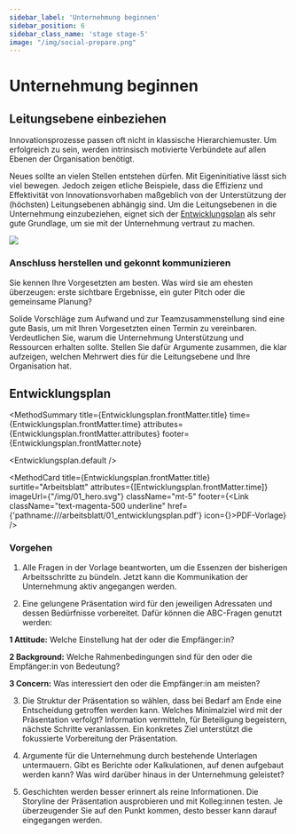 ```yaml
---
sidebar_label: 'Unternehmung beginnen'
sidebar_position: 6
sidebar_class_name: 'stage stage-5'
image: "/img/social-prepare.png"
---
```



# Unternehmung beginnen

## Leitungsebene einbeziehen

Innovationsprozesse passen oft nicht in klassische Hierarchiemuster. Um erfolgreich zu sein, werden intrinsisch motivierte Verbündete auf allen Ebenen der Organisation benötigt.

Neues sollte an vielen Stellen entstehen dürfen. Mit Eigeninitiative lässt sich viel bewegen. Jedoch zeigen etliche Beispiele, dass die Effizienz und Effektivität von Innovationsvorhaben maßgeblich von der Unterstützung der (höchsten) Leitungsebenen abhängig sind. Um die Leitungsebenen in die Unternehmung einzubeziehen, eignet sich der [Entwicklungsplan](#entwicklungsplan) als sehr gute Grundlage, um sie mit der Unternehmung vertraut zu machen.

<img src="/img/01_unternehmung_beginnen.svg" className="w-64 mx-auto aspect-square" aria-hidden />

### Anschluss herstellen und gekonnt kommunizieren

Sie kennen Ihre Vorgesetzten am besten. Was wird sie am ehesten überzeugen: erste sichtbare Ergebnisse, ein guter Pitch oder die gemeinsame Planung?

Solide Vorschläge zum Aufwand und zur Teamzusammenstellung sind eine gute Basis, um mit Ihren Vorgesetzten einen Termin zu vereinbaren. Verdeutlichen Sie, warum die Unternehmung Unterstützung und Ressourcen erhalten sollte. Stellen Sie dafür Argumente zusammen, die klar aufzeigen, welchen Mehrwert dies für die Leitungsebene und Ihre Organisation hat.


## Entwicklungsplan

<MethodSummary
  title={Entwicklungsplan.frontMatter.title}
  time={Entwicklungsplan.frontMatter.time}
  attributes={Entwicklungsplan.frontMatter.attributes}
  footer={Entwicklungsplan.frontMatter.note}
>
  <Entwicklungsplan.default />
</MethodSummary>

<MethodCard
  title={Entwicklungsplan.frontMatter.title}
  surtitle="Arbeitsblatt"
  attributes={[Entwicklungsplan.frontMatter.time]}
  imageUrl={"/img/01_hero.svg"}
  className="mt-5"
  footer={<Link className="text-magenta-500 underline" href={'pathname:///arbeitsblatt/01_entwicklungsplan.pdf'} icon={<EditIcon className="w-3 h-3 text-inherit" />}>PDF-Vorlage</Link>}
/>

### Vorgehen

1. Alle Fragen in der Vorlage beantworten, um die Essenzen der bisherigen Arbeitsschritte zu bündeln. Jetzt kann die Kommunikation der Unternehmung aktiv angegangen werden.

2. Eine gelungene Präsentation wird für den jeweiligen Adressaten und dessen Bedürfnisse vorbereitet. Dafür können die ABC-Fragen genutzt werden:

  **1 Attitude:** Welche Einstellung hat der oder die Empfänger:in?

  **2 Background:** Welche Rahmenbedingungen sind für den oder die Empfänger:in von Bedeutung?

  **3 Concern:** Was interessiert den oder die Empfänger:in am meisten?

3. Die Struktur der Präsentation so wählen, dass bei Bedarf am Ende eine Entscheidung getroffen werden kann. Welches Minimalziel wird mit der Präsentation verfolgt? Information vermitteln, für Beteiligung begeistern, nächste Schritte veranlassen. Ein konkretes Ziel unterstützt die fokussierte Vorbereitung der Präsentation.

4. Argumente für die Unternehmung durch bestehende Unterlagen untermauern. Gibt es Berichte oder Kalkulationen, auf denen aufgebaut werden kann? Was wird darüber hinaus in der Unternehmung geleistet?

5. Geschichten werden besser erinnert als reine Informationen. Die Storyline der Präsentation ausprobieren und mit Kolleg:innen testen. Je überzeugender Sie auf den Punkt kommen, desto besser kann darauf eingegangen werden.
